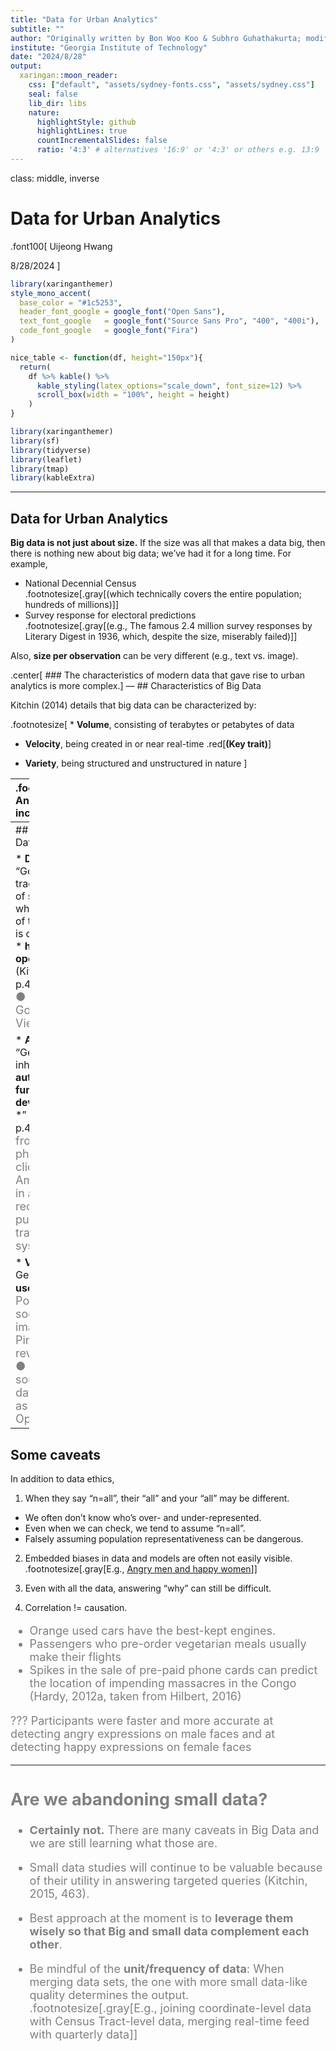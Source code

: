 ```yaml
---
title: "Data for Urban Analytics"
subtitle: ""
author: "Originally written by Bon Woo Koo & Subhro Guhathakurta; modified by Uijeong Hwang"
institute: "Georgia Institute of Technology"
date: "2024/8/28"
output:
  xaringan::moon_reader:
    css: ["default", "assets/sydney-fonts.css", "assets/sydney.css"]
    seal: false
    lib_dir: libs
    nature:
      highlightStyle: github
      highlightLines: true
      countIncrementalSlides: false
      ratio: '4:3' # alternatives '16:9' or '4:3' or others e.g. 13:9
---
```

class: middle, inverse

# Data for Urban Analytics

.font100[
Uijeong Hwang

8/28/2024
]

```r
library(xaringanthemer)
style_mono_accent(
  base_color = "#1c5253",
  header_font_google = google_font("Open Sans"),
  text_font_google   = google_font("Source Sans Pro", "400", "400i"),
  code_font_google   = google_font("Fira")
)

nice_table <- function(df, height="150px"){
  return(
    df %>% kable() %>% 
      kable_styling(latex_options="scale_down", font_size=12) %>% 
      scroll_box(width = "100%", height = height)
    )
}
```

```r
library(xaringanthemer)
library(sf)
library(tidyverse)
library(leaflet)
library(tmap)
library(kableExtra)
```

---


## Data for Urban Analytics

**Big data is not just about size.** If the size was all that makes a data big, then there is nothing new about big data; we've had it for a long time. For example,

* National Decennial Census <br> .footnotesize[.gray[(which technically covers the entire population; hundreds of millions)]]
* Survey response for electoral predictions <br> 
  .footnotesize[.gray[(e.g., The famous 2.4 million survey responses by Literary Digest in 1936, which, despite the size, miserably failed)]]

Also, **size per observation** can be very different (e.g., text vs. image).

.center[
### The characteristics of modern data that gave rise to urban analytics is more complex.
]
---
## Characteristics of Big Data

Kitchin (2014) details that big data can be characterized by: 

.footnotesize[
* **Volume**, consisting of terabytes or petabytes of data

* **Velocity**, being created in or near real-time .red[**(Key trait)**]

* **Variety**, being structured and unstructured in nature
]

--
.footnotesize[
And goes on to include:

* **Exhaustive** in scope, striving to capture entire populations or systems (n=all) .red[**(Key trait)**]  

* fine-grained in **resolution**, aiming to be as detailed as possible;

* **relational** in nature, containing common fields that can join different data sets;

* **flexible** (can add new fields easily) and **scaleability** (can expand in size rapidly).
]

.center[These characteristics affects the choice of the analytical methods]

???
**Volume**: Walmart generates 2.5 petabyte of transaction data **every hour** (Kitchin & McArdle, 2014).  
**Velocity**: Note, however, that frequency of **generation** != **publishing** (Kitchin & McArdle, 2014).  
**Variety**: Unstructured data were used in the past, but **not at the scale we use them now**.  

**Exhaustiity**: Twitter data contains the entirety of the Twitter users. The definition of "all" can be relative (school vs. student). Another key trait of big data

---
## Sources of Big Data

* **Directed** &rarr; "Generated by traditional forms of surveillance, wherein the gaze of the technology is controlled by a * **human operator** *" (Kitchin 2014, p.4). <font color="gray" size=4px>&#x25cf; Satellite &#x25cf; CCTV &#x25cf; Google Street View images.</font> 

* **Automated** &rarr; "Generated as an inherent, * **automatic function of the device or system** *" (Kitchin 2014, p.4). <font color="gray" size=4px> &#x25cf; GPS from cell phones &#x25cf; clickstream on Amazon &#x25cf; tap-in and tap-out records from public transportation  systems. </font>

* **Volunteered** &rarr; Generated by * **users.** * <font color="gray" size=4px> &#x25cf; Postings on social media &#x25cf; images on Pinterest &#x25cf; reviews on Yelp &#x25cf; crowd-sourced databases such as OpenStreetMap. </font>

---

## Some caveats

In addition to data ethics,

1. When they say "n=all", their "all" and your "all" may be different.
  * We often don't know who's over- and under-represented.
  * Even when we can check, we tend to assume "n=all".
  * Falsely assuming population representativeness can be dangerous.

2. Embedded biases in data and models are often not easily visible.  
.footnotesize[.gray[E.g., [Angry men and happy women](https://psycnet.apa.org/record/2007-00654-002)]] 

3. Even with all the data, answering "why" can still be difficult.

4. Correlation != causation. 
<font size=4px color=gray>
 * Orange  used  cars  have  the  best-kept  engines.
 * Passengers  who  pre-order vegetarian meals usually make their flights
 * Spikes in the sale of pre-paid phone cards can predict the location of impending massacres in the Congo (Hardy, 2012a, taken from Hilbert, 2016)

???
Participants were faster and more accurate at detecting angry expressions on male faces and at detecting happy expressions on female faces

<!-- --- -->
<!-- Many of these big data are unstructured. Only about 5 percent of all existing data are -->
<!-- structured (that is, tabular data in a spreadsheet or similar formats) while the rest is not -->
<!-- in these formats (Cukier 2010; Gandomi and Haider 2015) -->

<!-- Unstructured data, such as -->
<!-- images, audio, video and unstructured texts, often need to be translated to into structured -->
<!-- formats required by analysis and modelling conventions (Gandomi and Haider 2015).  -->

<!-- Many data coming from sensors and wireless networks (for example, smartphones) are -->
<!-- inherently spatial and spatiotemporal (Jardak et al. 2014). A study in 2012 noted that Google generates -->
<!-- about 25 petabytes of data per day, and a significant portion of the data has spatiotemporal components (Vatsavai et al. 2012). -->

<!-- In addition to relational data, the spatial dimension -->
<!-- of big data offers important insights and allows researchers to gain greater value from the -->
<!-- data by, for example, joining different datasets that are otherwise disconnected. -->

---
## Are we abandoning small data?

* **Certainly not.** There are many caveats in Big Data and we are still learning what those are.

* Small data studies will continue to be valuable because of their utility in answering targeted queries (Kitchin, 2015, 463).

* Best approach at the moment is to **leverage them wisely so that Big and small data complement each other**.

* Be mindful of the **unit/frequency of data**: When merging data sets, the one with more small data-like quality determines the output.  
.footnotesize[.gray[E.g., joining coordinate-level data with Census Tract-level data, merging real-time feed with quarterly data]]
